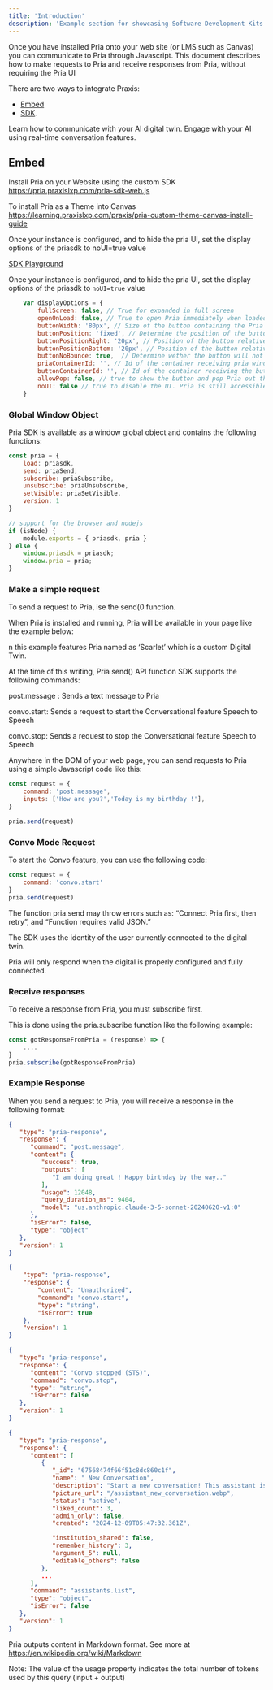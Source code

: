 ```yaml
---
title: 'Introduction'
description: 'Example section for showcasing Software Development Kits'
---
```


Once you have installed Pria onto your web site (or LMS such as Canvas) you can communicate to Pria through Javascript. This document describes how to make requests to Pria and receive responses from Pria, without requiring the Pria UI

There are two ways to integrate Praxis: 
- [Embed](https://mintlify.com/docs/api-playground/openapi/setup) 
- [SDK](https://mintlify.com/docs/api-playground/mdx/configuration). 


<Columns cols={2}>
  <Card title="Embed" icon="pen-to-square" href="https://www.canva.com/design/DAGvVkyaSJY/qMHI8e4n3_cm0Gv45p7PuA/watch?utm_content=DAGvVkyaSJY&utm_campaign=designshare&utm_medium=link2&utm_source=uniquelinks&utlId=he80f2f6101">
    Learn how to communicate with your AI digital twin.
  </Card>
  <Card title="JavaScript SDK" icon="waveform-lines" href="https://www.canva.com/design/DAGvbzNRJ3k/0qd_jIvfAyFqLTnmOis91w/watch?utm_content=DAGvbzNRJ3k&utm_campaign=designshare&utm_medium=link2&utm_source=uniquelinks&utlId=h7a33588f3b">
    Engage with your AI using real-time conversation features.
  </Card>
</Columns>





## Embed

Install Pria on your Website using the custom SDK https://pria.praxislxp.com/pria-sdk-web.js

<Note>To install Pria as a Theme into Canvas https://learning.praxislxp.com/praxis/pria-custom-theme-canvas-install-guide</Note>

Once your instance is configured, and to hide the pria UI, set the display options of the priasdk to noUI=true value


[SDK Playground](https://pria.praxislxp.com/test_sdk.html)

Once your instance is configured, and to hide the pria UI, set the display options of the priasdk to `noUI=true` value

```javascript
    var displayOptions = {
        fullScreen: false, // True for expanded in full screen
        openOnLoad: false, // True to open Pria immediately when loaded 
        buttonWidth: '80px', // Size of the button containing the Pria Logo
        buttonPosition: 'fixed', // Determine the position of the button (fixed, relative, sticky)
        buttonPositionRight: '20px', // Position of the button relative to the right edge of the screen
        buttonPositionBottom: '20px', // Position of the button relative to the bottom edge of the screen
        buttonNoBounce: true,  // Determine wether the button will not bounce when Pria is closed
        priaContainerId: '', // Id of the container receiving pria window (default empty uses BODY)
        buttonContainerId: '', // Id of the container receiving the button (default empty uses BODY)
        allowPop: false, // true to show the button and pop Pria out the containing iFrame 
        noUI: false // true to disable the UI. Pria is still accessible through the Javascript SDK
    }

```

### Global Window Object
Pria SDK is available as a window global object and contains the following functions:

```javascript
const pria = {
    load: priasdk,
    send: priaSend,
    subscribe: priaSubscribe,
    unsubscribe: priaUnsubscribe,
    setVisible: priaSetVisible,
    version: 1
}

// support for the browser and nodejs
if (isNode) {
    module.exports = { priasdk, pria }
} else {
    window.priasdk = priasdk;
    window.pria = pria;
}

```


### Make a simple request
To send a request to Pria, ise the send(0 function.

When Pria is installed and running, Pria will be available in your page like the example below:


n this example features Pria named as ‘Scarlet’ which is a custom Digital Twin.

At the time of this writing, Pria send() API function SDK supports the following commands:

post.message : Sends a text message to Pria

convo.start: Sends a request to start the Conversational feature Speech to Speech

convo.stop: Sends a request to stop the Conversational feature Speech to Speech





Anywhere in the DOM of your web page, you can send requests to Pria using a simple Javascript code like this:

```javascript
const request = {
	command: 'post.message',
	inputs: ['How are you?','Today is my birthday !'],
}

pria.send(request)
```

### Convo Mode Request

To start the Convo feature, you can use the following code:
```javascript
const request = {
    command: 'convo.start'
}
pria.send(request)
```

The function pria.send may throw errors such as: “Connect Pria first, then retry”, and “Function requires valid JSON.”

The SDK uses the identity of the user currently connected to the digital twin.

Pria will only respond when the digital is properly configured and fully connected.


### Receive responses

To receive a response from Pria, you must subscribe first.

This is done using the pria.subscribe function like the following example:

```javascript
const gotResponseFromPria = (response) => {
    ....
}
pria.subscribe(gotResponseFromPria)
```

### Example Response

When you send a request to Pria, you will receive a response in the following format:

```json
{
   "type": "pria-response",
   "response": {
      "command": "post.message",
      "content": {
         "success": true,
         "outputs": [
            "I am doing great ! Happy birthday by the way.."
         ],
         "usage": 12048,
         "query_duration_ms": 9404,
         "model": "us.anthropic.claude-3-5-sonnet-20240620-v1:0"
      },
      "isError": false,
      "type": "object"
   },
   "version": 1
}

{
    "type": "pria-response",
    "response": {
        "content": "Unauthorized",
        "command": "convo.start",
        "type": "string",
        "isError": true
    },
    "version": 1
}

{
   "type": "pria-response",
   "response": {
      "content": "Convo stopped (STS)",
      "command": "convo.stop",
      "type": "string",
      "isError": false
   },
   "version": 1
}

{
   "type": "pria-response",
   "response": {
      "content": [
         {
            "_id": "67568474f66f51c8dc860c1f",
            "name": " New Conversation",
            "description": "Start a new conversation! This assistant is designed to initiate and facilitate fresh, engaging dialogues on a wide range of topics, adapting to the user's interests and needs.✏️📝 It employs a dynamic approach, utilizing available tools and user memory to personalize interactions, while maintaining a focus on the current conversation's context and goals. The primary benefit of this assistant is its ability to provide tailored, informative, and thought-provoking exchanges that encourage learning, exploration, and meaningful interaction, all while adhering to strict guidelines for accuracy, citation, and ethical communication.",
            "picture_url": "/assistant_new_conversation.webp",
            "status": "active",
            "liked_count": 3,
            "admin_only": false,
            "created": "2024-12-09T05:47:32.361Z",

            "institution_shared": false,
            "remember_history": 3,
            "argument_5": null,
            "editable_others": false
         },
         ...
      ],
      "command": "assistants.list",
      "type": "object",
      "isError": false
   },
   "version": 1
}
```

Pria outputs content in Markdown format. See more at https://en.wikipedia.org/wiki/Markdown

Note: The value of the usage property indicates the total number of tokens used by this query (input + output)